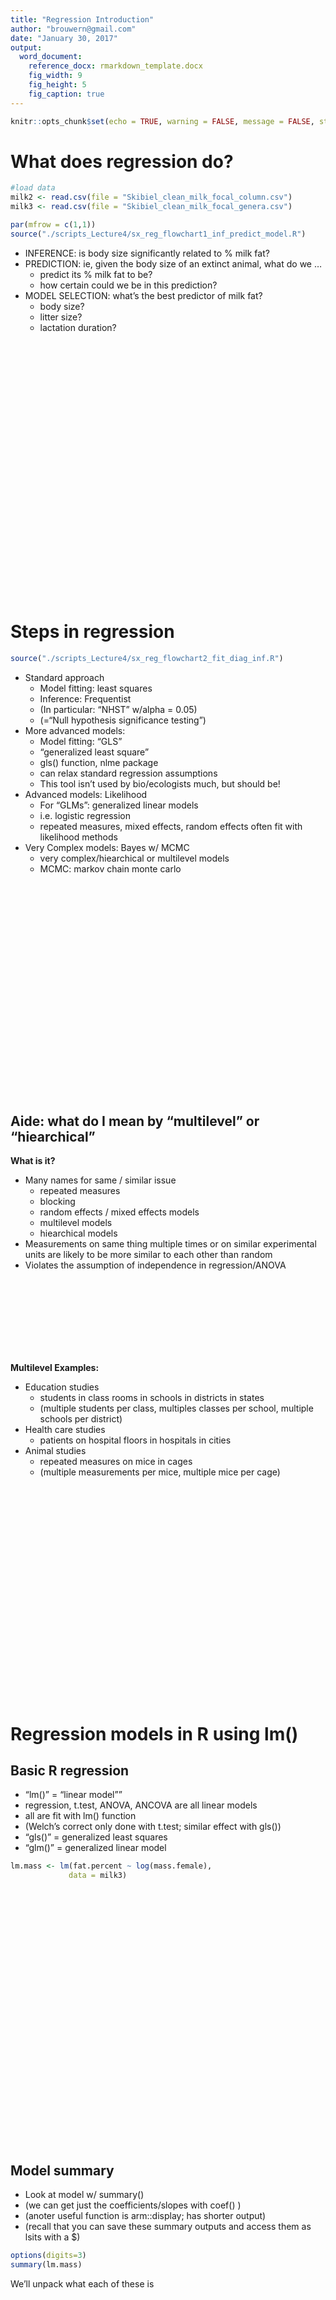 ```yaml
---
title: "Regression Introduction"
author: "brouwern@gmail.com"
date: "January 30, 2017"
output:
  word_document:
    reference_docx: rmarkdown_template.docx
    fig_width: 9
    fig_height: 5
    fig_caption: true
---
```


```r
knitr::opts_chunk$set(echo = TRUE, warning = FALSE, message = FALSE, strip.white = FALSE, cache = TRUE)
```




# What does regression do?

```r
#load data
milk2 <- read.csv(file = "Skibiel_clean_milk_focal_column.csv")
milk3 <- read.csv(file = "Skibiel_clean_milk_focal_genera.csv")
```


```r
par(mfrow = c(1,1))
source("./scripts_Lecture4/sx_reg_flowchart1_inf_predict_model.R")
```

* INFERENCE: is body size significantly related to % milk fat?
* PREDICTION: ie, given the body size of an extinct animal, what do we ...
    + predict its % milk fat to be?
    + how certain could we be in this prediction?
* MODEL SELECTION: what's the best predictor of milk fat?
    + body size?
    + litter size?
    + lactation duration?

<br><br><br><br><br><br><br><br><br><br><br><br><br><br><br><br><br><br><br><br><br><br><br><br>

# Steps in regression

```r
source("./scripts_Lecture4/sx_reg_flowchart2_fit_diag_inf.R")
```

* Standard approach
    + Model fitting: least squares
    + Inference: Frequentist
    + (In particular: "NHST" w/alpha = 0.05)
    + (="Null hypothesis significance testing")
* More advanced models: 
    + Model fitting: "GLS"
    + "generalized least square"
    + gls() function, nlme package
    + can relax standard regression assumptions
    + This tool isn't used by bio/ecologists much, but should be!
* Advanced models: Likelihood
    + For "GLMs": generalized linear models
    + i.e. logistic regression
    + repeated measures, mixed effects, random effects often fit with likelihood methods
* Very Complex models: Bayes w/ MCMC
    + very complex/hiearchical or multilevel models
    + MCMC: markov chain monte carlo


<br><br><br><br><br><br><br><br><br><br><br><br><br><br><br><br><br><br><br><br>

## Aide: what do I mean by "multilevel" or "hiearchical"

**What is it?**

* Many names for same / similar issue
    + repeated measures
    + blocking
    + random effects / mixed effects models
    + multilevel models
    + hiearchical models
* Measurements on same thing multiple times or on similar experimental units are likely to be more similar to each other than random
* Violates the assumption of independence in regression/ANOVA

<br><br><br><br><br><br><br>

**Multilevel Examples:**

* Education studies
    + students in class rooms in schools in districts in states
    + (multiple students per class, multiples classes per school, multiple schools per district)
* Health care studies
    + patients on hospital floors in hospitals in cities
* Animal studies
    + repeated measures on mice in cages
    + (multiple measurements per mice, multiple mice per cage)

<br><br><br><br><br><br><br><br><br><br><br><br><br><br><br><br><br><br><br><br>


# Regression models in R using lm()

## Basic R regression


* "lm()" = "linear model""
* regression, t.test, ANOVA, ANCOVA are all linear models
* all are fit with lm() function
* (Welch's correct only done with t.test; similar effect with gls())
* "gls()" = generalized least squares
* "glm()" = generalized linear model


```r
lm.mass <- lm(fat.percent ~ log(mass.female),
             data = milk3)
```

<br><br><br><br><br><br><br><br><br><br><br><br><br><br><br><br><br><br><br><br><br><br><br><br>


## Model summary

* Look at model w/ summary()
* (we can get just the coefficients/slopes with coef() )
* (anoter useful function is arm::display; has shorter output)
* (recall that you can save these summary outputs and access them as lsits with a $)

```r
options(digits=3)
summary(lm.mass)
```

We'll unpack what each of these is

<br><br><br><br><br><br><br><br><br><br><br><br><br><br><br><br><br><br><br><br><br><br><br><br>

### Plot model w/ sumamry output
 
```r
source("./scripts_Lecture4/sx_mtext_plot_coefs_in_margin.R")
mar.default <- c(c(5, 4, 4, 1) + 0.1)
par(mfrow = c(1,1), mar = c(5, 4, 4, 2) + 0.1)

plot(fat.percent ~ log(mass.female),
     data = milk3,
     ylab = "Fat content of milk",
     pch = 18,
     cex =2)
abline(lm.mass, col =3, lwd  =2)

m.coefs(lm.mass)

```

<br><br><br><br><br><br><br><br><br><br><br><br><br><br><br><br><br><br><br><br>



### Plot model w/ equations

```r
par(mfrow = c(1,1))
source("./scripts_Lecture4/sx_mtext_plot_equations_in_margin.R")
plot(fat.percent ~ log(mass.female),
     data = milk3,
     ylab = "Fat content of milk",
     pch = 18,
     cex =2)
abline(lm.mass, col =3, lwd  =2)
m.equations(lm.mass)

```

<br><br><br><br><br><br><br><br><br><br><br><br><br><br><br><br><br><br><br><br>



```r
### Plot model w/ wider x limits
#function to make plot
make.plot <- function(){
  plot(fat.percent ~ log(mass.female),
       data = milk3,
       ylab = "Fat content of milk",
       pch = 18,
       cex =2,
       xlim = c(0,12))
  abline(lm.mass, col =3, lwd  =2)
}

```

<br><br><br><br><br><br><br><br><br><br><br><br><br><br><br><br><br><br><br><br>


### Add location of intercept

```r
par(mfrow = c(1,1), mar = c(4.1,4.1,4,1))
make.plot()
y. <- coef(lm.mass)[1]
abline(v = 0, col = 2,lwd = 2)
arrows(x0 = 1,x1=0,
       col = 2,lwd = 2,
       y0 = y.)
lab. <- round(coef(lm.mass)[1],2)
text(x = 1.71,y = y.,
     label = lab.)
m.coefs(lm.mass)
```

<br><br><br><br><br><br><br><br><br><br><br><br><br><br><br><br><br><br><br><br>


# Coefficient plot
## What is this?

* arm::coefplot()
* NOTE: by convention, axes are flipped!

```r
library(coefplot)
arm::coefplot(lm.mass,intercept = T,
              mar=c(1,9,5.1,2),
              cex.pts = 2,
              col.pts = 2:1,
              pch.pts = 16:17,
              lwd = 3)
mtext(text = "y  = m*x + b",
      side = 1,adj= 1, line = -2)
mtext(text = "fat = slope*log(mass) + intercept",side = 1,adj= 1, line = -1)
#mtext(text = mod,side = 1,adj= 1, line = 0)


```


<br><br><br><br><br><br><br><br><br><br><br><br><br><br><br><br><br><br><br><br>

# Coefficient plot
## What is this?

* arm::coefplot()
* NOTE: by convention, axes are flipped!

```r
library(coefplot)
arm::coefplot(lm.mass,intercept = T,
              mar=c(1,9,5.1,2),
              cex.pts = 2,
              col.pts = 2:1,
              pch.pts = 16:17,
              lwd = 3)
mtext(text = "y  = m*x + b",
      side = 1,adj= 1, line = -2)
mtext(text = "fat = slope*log(mass) + intercept",side = 1,adj= 1, line = -1)
#mtext(text = mod,side = 1,adj= 1, line = 0)

text(x  = 1, y = 2, label = "Slope of line",pos = 4, cex = 2)

```


<br><br><br><br><br><br><br><br><br><br><br><br><br><br><br><br><br><br><br><br>

## Compare coefficient plot to raw data

```r
par(mfrow = c(1,2), mar = c(5,2,7,0.25))

arm::coefplot(lm.mass,intercept = T,
              mar=c(5,6,8,1),
              cex.pts = 2,
              col.pts = 1:2,
              pch.pts = 16:17,
              lwd = 3)
mtext(text = "y  = m*x + b",
      side = 1,adj= 1, line = -2)
mtext(text = "fat = slope*log(mass) + intercept",side = 1,adj= 1, line = -1)
make.plot()

y. <- coef(lm.mass)[1]
abline(v = 0, col = 2,lwd = 2)
arrows(x0 = 1,x1=0,
       col = 2,lwd = 2,
       y0 = y.)
lab. <- round(coef(lm.mass)[1],2)
text(x = 1.71,y = y.,
     label = lab.)

```


<br><br><br><br><br><br><br><br><br><br><br><br><br><br><br><br><br><br><br><br>


# Linear regression as model fitting

## Fit 2 models

### Null model (Ho): flat line

* Null hypothesis: ????
* Null model: "fat.percent ~ 1"
* "~1" means fit model 
    + w/ slope = 0 
    + intercept = mean of response variable

```r
lm.null <- lm(fat.percent ~ 1,
              data = milk3)

```


### Alternative model: fat.percent ~ log(mass.female)

```r

lm.mass <- lm(fat.percent ~ log(mass.female),
              data = milk3)


```


<br><br><br><br><br><br><br><br><br><br><br><br><br><br><br><br><br><br><br><br>




## Plot both models

```r
par(mfrow = c(1,2),mar = c(4.1,4.1,2,1))
plot(fat.percent ~ log(mass.female),
     data = milk3,
     ylab = "Fat content of milk",
     pch = 18,
     cex =2)
mtext("Ho: Null model",cex = 1.5)
abline(lm.null, col =4, lwd  =3, lty = 3)
legend("topright",
       col = c(4),
       lty = 3,
       lwd = 4,
       legend = c("y ~ 0*log(mass) + int.null"))

plot(fat.percent ~ log(mass.female),
     data = milk3,
     ylab = "",
     pch = 18,
     cex =2)
mtext("Ha: Alt model",cex = 1.5)
abline(lm.mass, col =3, lwd  =3)

legend("topright",
       col = c(3,4),
       lty = 1:2,
       lwd = 3,
       legend = c("y ~ slope*log(mass) + int.alt"))
```



<br><br><br><br><br><br><br><br><br><br><br><br><br><br><br><br><br><br><br><br>


## What is the intercep of null model?

The mean fat value is 8.6
```r
summary(milk3[,"fat.percent"])
```


```r
par(mfrow = c(1,2))
plot(fat.percent ~ log(mass.female),
     data = milk3,
     ylab = "Fat content of milk",
     pch = 18,
     cex =2,
     main = "")
abline(lm.null, col =3, lwd  =3)
mtext("Ho: Null model",cex = 1.5)
legend("topright",
       legend = c("y ~ 0 * log(mass) + 8.6"))


plot(fat.percent ~ log(mass.female),
     data = milk3,
     ylab = "Fat content of milk",
     pch = 18,
     cex =2,
     main = "")
abline(lm.mass, col =4, lwd  =3)
mtext("Ha: Alt model",cex = 1.5)
legend("topright",
       legend = c("y ~ -1.75 * log(mass) + 20.5"))
```




<br><br><br><br><br><br><br><br><br><br><br><br><br><br><br><br><br><br><br><br>



# Test model: significance test

## Nested Models
### Ha: y ~ -1.75*log(mass) + 20.5
### Ho: y ~     0*log(mass) +  8.6


* Ha has TWO parameters (aka coefficients, betas)
    + Intercept = `r round(coef(lm.mass)[1],3)`
    + Slope     = -1.75
* Ho has ONE parameter
    + Intercept = 8.6
    + (Slope = 0, so it doesn't count)
* Hypothesis can be formulated of 2 "nested models"
    + Applies to t-test, ANOVA, ANCOVA
    + A major difference between Hypothesis testing w/p-values and IT-AIC is that AIC doesn't require models to be nested!

<br><br><br><br><br><br><br><br><br><br><br><br><br><br><br><br><br><br><br><br>


## Hypothesis test of nested models in R

* anova() 
* carries out an F test for linear models
* "likelihood ratio test" for GLMs/GLMMs
    + GLMM = generalized linear mixed models
    + Models w/random effects, blocking, repeated measures etc
    
```r
#NOTE: order w/in anova() doesn't matter
anova(lm.null, 
      lm.mass)
```

* Output of anova() is similar to content of summary()
* I like to emphasize the testing of nested models
* GLMs, GLMMs often can only be tested with anova()


<br><br><br><br><br><br><br><br><br><br><br><br><br><br><br><br><br><br><br><br>


# Examine model: IT-AIC

## IT-AIC

* "Information Theory- Akaike's Information Criteria"
* "Information Theory" is a general approach to investiting models
* AIC is a particular information theory
    + Others: BIC, WAIC, FIC, DIC (Bayesian), ...
    + seems like every statistican has one now
* AICc: correction for small samples size
    + Should always use AICc
* qAIC: corretion for "overdispersion"
    + For GLMs (ie. logistic regression)

## AIC in base R

* Note: no AICc command in base R!
* Other packages can do AICc and other ICs
* DF = number of parameters
```r
AIC(lm.null, 
    lm.mass)
```


<br><br><br><br><br><br><br><br><br><br><br><br><br><br><br><br><br><br><br><br>


## AIC table

* Lower is "better"
* Absoluate values have NO MEANSING
* AICs are only interpretable relative to other AIC
* focus: "delta AIC" (dAIC)
* AIC goes down if a model fits the data better
* BUT - every additional parameter has a "penalty"

```r
library(bbmle)

AICtab(lm.null,
       lm.mass,
       base = T)
```



## AICc 

* AICc is a correction for small sample size
* Doesn't make much difference here

```r
library(bbmle)

ICtab(lm.null,
      lm.mass,
      type = c("AICc"),
      base = T)
```


<br><br><br><br><br><br><br><br><br><br><br><br><br><br><br><br><br><br><br>

# What about R^2?

### Hypothesis testing:
* p-values: tell if you if a predictor is "significantly" associated w/ a respons
* Does not tell you the EFFECT SIZE is large
    + p can be very very small
    + but slope also very small
    
### IC-AIC
* AIC tells you if one model fits the data better than another
* AIC doesn't tell you if either model data very well

### R^2
* Tells you how much variation in the data is explained by model
* whether you use p-values or AIC, you should report R^2
    



<br><br><br><br><br><br><br><br><br><br><br><br><br><br><br><br><br><br><br>


## Null vs Alternative model

* Slope of Alt models is highly significant
* But R2 isn't huge
* Lots of scatter around line
* Other predictors might improve fit
```r

par(mfrow = c(1,2),
    mar = c(4,4,2,1))
R2.null <- paste("R2 =",summary(lm.null)$r.squared)

plot(fat.percent ~ log(mass.female),
     data = milk3,
     ylab = "Fat content of milk",
     pch = 18,
     cex =2,
     main = "Null model (Ho)")
abline(lm.null, col =3, lwd  =3)
legend("topright",
       legend = R2.null)

R2.Ha <- paste("R2 =",
               round(summary(lm.mass)$r.squared,2)
               )
plot(fat.percent ~ log(mass.female),
     data = milk3,
     ylab = "Fat content of milk",
     pch = 18,
     cex =2,
     main = "Alt. model (Ha)")
abline(lm.mass, col =4, lwd  =3)
legend("topright",
       legend = R2.Ha)
```
